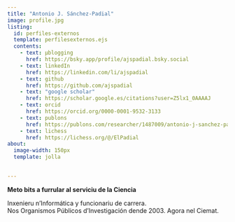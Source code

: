 ```yaml
---
title: "Antonio J. Sánchez-Padial"
image: profile.jpg
listing:
  id: perfiles-externos
  template: perfilesexternos.ejs
  contents:
    - text: µblogging
      href: https://bsky.app/profile/ajspadial.bsky.social
    - text: linkedIn
      href: https://linkedin.com/li/ajspadial
    - text: github
      href: https://github.com/ajspadial
    - text: "google scholar"
      href: https://scholar.google.es/citations?user=Z5lx1_0AAAAJ
    - text: orcid
      href: https://orcid.org/0000-0001-9532-3133
    - text: publons
      href: https://publons.com/researcher/1487009/antonio-j-sanchez-padial/
    - text: lichess
      href: https://lichess.org/@/ElPadial
about:
  image-width: 150px
  template: jolla
 

---
```


<strong>Meto bits a furrular al serviciu de la Ciencia</strong>

Inxenieru n'Informática y funcionariu de carrera.<br/>
Nos Organismos Públicos d'Investigación dende 2003. Agora nel Ciemat.

::: {#perfiles-externos}
:::

